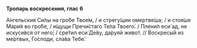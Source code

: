 **Тропарь воскресения, глас 6**

А́нгельския Си́лы на гро́бе Твое́м, / и стрегу́щии омертве́ша; / и стоя́ше Мари́я во гро́бе, / и́щущи Пречи́стаго Те́ла Твоего́. / Плени́л еси́ ад, не искуси́вся от него́; / сре́тил еси́ Де́ву, да́руяй живо́т. // Воскресы́й из ме́ртвых, Го́споди, сла́ва Тебе́.
